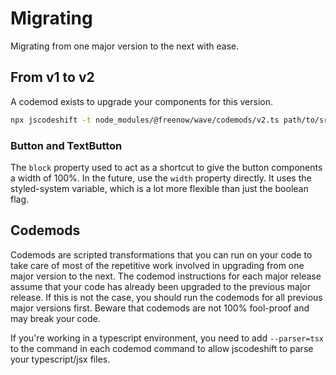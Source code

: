 
<Meta title="Migrating" />

# Migrating

Migrating from one major version to the next with ease.

## From v1 to v2

A codemod exists to upgrade your components for this version.

```bash
npx jscodeshift -t node_modules/@freenow/wave/codemods/v2.ts path/to/src
```

### Button and TextButton

The `block` property used to act as a shortcut to give the button components a width of 100%. In the future, use the `width` property
directly. It uses the styled-system variable, which is a lot more flexible than just the boolean flag.

## Codemods

Codemods are scripted transformations that you can run on your code to take care of most of the repetitive work involved
in upgrading from one major version to the next. The codemod instructions for each major release assume that your code
has already been upgraded to the previous major release. If this is not the case, you should run the codemods for all
previous major versions first. Beware that codemods are not 100% fool-proof and may break your code.

If you're working in a typescript environment, you need to add `--parser=tsx` to the command in each codemod command to
allow jscodeshift to parse your typescript/jsx files.
